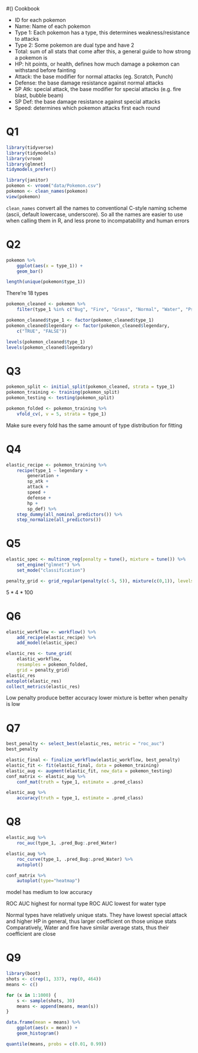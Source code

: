 #() Cookbook

- ID for each pokemon
- Name: Name of each pokemon
- Type 1: Each pokemon has a type, this determines weakness/resistance to attacks
- Type 2: Some pokemon are dual type and have 2
- Total: sum of all stats that come after this, a general guide to how strong a pokemon is
- HP: hit points, or health, defines how much damage a pokemon can withstand before fainting
- Attack: the base modifier for normal attacks (eg. Scratch, Punch)
- Defense: the base damage resistance against normal attacks
- SP Atk: special attack, the base modifier for special attacks (e.g. fire blast, bubble beam)
- SP Def: the base damage resistance against special attacks
- Speed: determines which pokemon attacks first each round

# Q1
```r
library(tidyverse)
library(tidymodels)
library(vroom)
library(glmnet)
tidymodels_prefer()
```
```r
library(janitor)
pokemon <- vroom("data/Pokemon.csv")
pokemon <- clean_names(pokemon)
view(pokemon)
```

`clean_names` convert all the names to conventional C-style naming scheme (ascii, default lowercase, underscore).
So all the names are easier to use when calling them in R, and less prone to incompatability and human errors

# Q2
```r
pokemon %>%
    ggplot(aes(x = type_1)) +
    geom_bar()

length(unique(pokemon$type_1))
```
There're 18 types

```r
pokemon_cleaned <- pokemon %>%
    filter(type_1 %in% c("Bug", "Fire", "Grass", "Normal", "Water", "Psychic"))

pokemon_cleaned$type_1 <- factor(pokemon_cleaned$type_1)
pokemon_cleaned$legendary <- factor(pokemon_cleaned$legendary, 
    c("TRUE", "FALSE"))

levels(pokemon_cleaned$type_1)
levels(pokemon_cleaned$legendary)

```

# Q3
```r
pokemon_split <- initial_split(pokemon_cleaned, strata = type_1)
pokemon_training <- training(pokemon_split)
pokemon_testing <- testing(pokemon_split)
```

```r
pokemon_folded <- pokemon_training %>%
    vfold_cv(, v = 5, strata = type_1)
```

Make sure every fold has the same amount of type distribution for fitting

# Q4

```r
elastic_recipe <- pokemon_training %>%
    recipe(type_1 ~ legendary +
        generation +
        sp_atk +
        attack +
        speed +
        defense +
        hp +
        sp_def) %>%
    step_dummy(all_nominal_predictors()) %>%
    step_normalize(all_predictors())
```

# Q5
```r
elastic_spec <- multinom_reg(penalty = tune(), mixture = tune()) %>%
    set_engine("glmnet") %>%
    set_mode("classification")

penalty_grid <- grid_regular(penalty(c(-5, 5)), mixture(c(0,1)), levels = 10)
```

$5*4*100$

# Q6
```r
elastic_workflow <- workflow() %>%
    add_recipe(elastic_recipe) %>%
    add_model(elastic_spec)

elastic_res <- tune_grid(
    elastic_workflow,
    resamples = pokemon_folded,
    grid = penalty_grid)
elastic_res
autoplot(elastic_res)
collect_metrics(elastic_res)
```

Low penalty produce better accuracy
lower mixture is better when penalty is low

# Q7

```r
best_penalty <- select_best(elastic_res, metric = "roc_auc")
best_penalty

elastic_final <- finalize_workflow(elastic_workflow, best_penalty)
elastic_fit <- fit(elastic_final, data = pokemon_training)
elastic_aug <- augment(elastic_fit, new_data = pokemon_testing)
conf_matrix <- elastic_aug %>%
    conf_mat(truth = type_1, estimate = .pred_class)

elastic_aug %>%
    accuracy(truth = type_1, estimate = .pred_class)

```
# Q8
```r
elastic_aug %>%
    roc_auc(type_1, .pred_Bug:.pred_Water)

elastic_aug %>%
    roc_curve(type_1, .pred_Bug:.pred_Water) %>%
    autoplot()

conf_matrix %>%
    autoplot(type="heatmap")
```


model has medium to low accuracy

ROC AUC highest for normal type
ROC AUC lowest for water type

Normal types have relatively unique stats. They have lowest special attack and higher HP in general, thus larger coefficient on those unique stats
Comparatively, Water and fire have similar average stats, thus their coefficient are close

# Q9

```r
library(boot)
shots <- c(rep(1, 337), rep(0, 464))
means <- c()

for (x in 1:1000) {
    s <- sample(shots, 30)
    means <- append(means, mean(s))
}

data.frame(mean = means) %>%
    ggplot(aes(x = mean)) +
    geom_histogram()

quantile(means, probs = c(0.01, 0.99))
```

